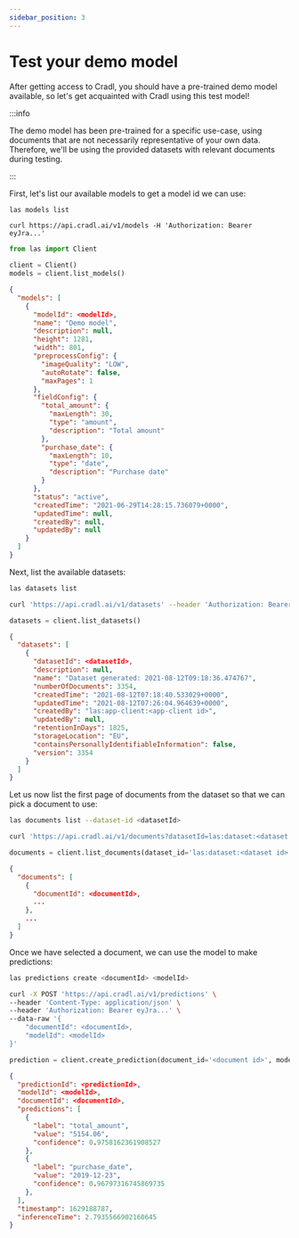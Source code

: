 ```yaml
---
sidebar_position: 3
---
```



# Test your demo model

After getting access to Cradl, you should have a pre-trained demo model available, so let's get acquainted with Cradl using this test model!

:::info

The demo model has been pre-trained for a specific use-case, using documents that are not necessarily representative of your own data. Therefore, we'll be using the provided datasets with relevant documents during testing.

:::

First, let's list our available models to get a model id we can use:

<Tabs groupId="programming-language">
<TabItem value="cli" label="CLI" default>

```bash
las models list
```

</TabItem>
<TabItem value="curl" label="cURL">

```text
curl https://api.cradl.ai/v1/models -H 'Authorization: Bearer eyJra...'
```

</TabItem>
<TabItem value="python" label="Python">

```python
from las import Client

client = Client()
models = client.list_models()
```

</TabItem>
</Tabs>

```json
{
  "models": [
    {
      "modelId": <modelId>,
      "name": "Demo model",
      "description": null,
      "height": 1281,
      "width": 801,
      "preprocessConfig": {
        "imageQuality": "LOW",
        "autoRotate": false,
        "maxPages": 1
      },
      "fieldConfig": {
        "total_amount": {
          "maxLength": 30,
          "type": "amount",
          "description": "Total amount"
        },
        "purchase_date": {
          "maxLength": 10,
          "type": "date",
          "description": "Purchase date"
        }
      },
      "status": "active",
      "createdTime": "2021-06-29T14:28:15.736079+0000",
      "updatedTime": null,
      "createdBy": null,
      "updatedBy": null
    }
  ]
}
```

Next, list the available datasets:

<Tabs groupId="programming-language">
<TabItem value="cli" label="CLI" default>

```bash
las datasets list
```

</TabItem>
<TabItem value="curl" label="cURL">

```bash
curl 'https://api.cradl.ai/v1/datasets' --header 'Authorization: Bearer eyJra...'
```

</TabItem>
<TabItem value="python" label="Python">

```python
datasets = client.list_datasets()
```

</TabItem>
</Tabs>

```json
{
  "datasets": [
    {
      "datasetId": <datasetId>,
      "description": null,
      "name": "Dataset generated: 2021-08-12T09:18:36.474767",
      "numberOfDocuments": 3354,
      "createdTime": "2021-08-12T07:18:40.533029+0000",
      "updatedTime": "2021-08-12T07:26:04.964639+0000",
      "createdBy": "las:app-client:<app-client id>",
      "updatedBy": null,
      "retentionInDays": 1825,
      "storageLocation": "EU",
      "containsPersonallyIdentifiableInformation": false,
      "version": 3354
    }
  ]
}
```

Let us now list the first page of documents from the dataset so that we can pick a document to use:

<Tabs groupId="programming-language">
<TabItem value="cli" label="CLI" default>

```bash
las documents list --dataset-id <datasetId>
```

</TabItem>
<TabItem value="curl" label="cURL">

```bash
curl 'https://api.cradl.ai/v1/documents?datasetId=las:dataset:<dataset id>'
```

</TabItem>
<TabItem value="python" label="Python">

```python
documents = client.list_documents(dataset_id='las:dataset:<dataset id>')
```

</TabItem>
</Tabs>

```json
{
  "documents": [
    {
      "documentId": <documentId>,
      ...
    },
    ...
  ]
}
```

Once we have selected a document, we can use the model to make predictions:

<Tabs groupId="programming-language">
<TabItem value="cli" label="CLI" default>

```bash
las predictions create <documentId> <modelId>
```

</TabItem>
<TabItem value="curl" label="cURL">

```bash
curl -X POST 'https://api.cradl.ai/v1/predictions' \
--header 'Content-Type: application/json' \
--header 'Authorization: Bearer eyJra...' \
--data-raw '{
    "documentId": <documentId>,
    "modelId": <modelId>
}'
```

</TabItem>
<TabItem value="python" label="Python">

```python
prediction = client.create_prediction(document_id='<document id>', model_id='<model id>')
```

</TabItem>
</Tabs>

```json
{
  "predictionId": <predictionId>,
  "modelId": <modelId>,
  "documentId": <documentId>,
  "predictions": [
    {
      "label": "total_amount",
      "value": "5154.06",
      "confidence": 0.9758162361908527
    },
    {
      "label": "purchase_date",
      "value": "2019-12-23",
      "confidence": 0.96797316745869735
    },
  ],
  "timestamp": 1629188787,
  "inferenceTime": 2.7935566902160645
}
```

